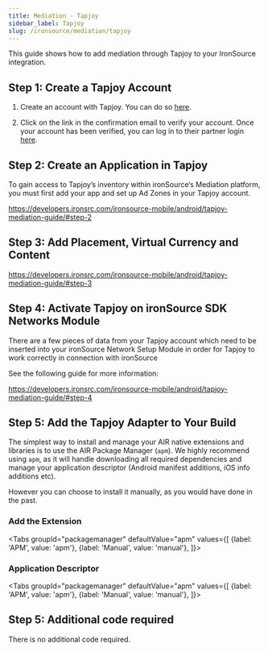 ```yaml
---
title: Mediation - Tapjoy
sidebar_label: Tapjoy
slug: /ironsource/mediation/tapjoy
---
```





This guide shows how to add mediation through Tapjoy to your IronSource integration.


## Step 1: Create a Tapjoy Account

1. Create an account with Tapjoy. You can do so [here](https://ltv.tapjoy.com/s/l#session/signup).

2. Click on the link in the confirmation email to verify your account. Once your account has been verified, you can log in to their partner login [here](https://ltv.tapjoy.com/s/l#session/login).




## Step 2: Create an Application in Tapjoy

To gain access to Tapjoy’s inventory within ironSource‘s Mediation platform, you must first add your app and set up Ad Zones in your Tapjoy account.

https://developers.ironsrc.com/ironsource-mobile/android/tapjoy-mediation-guide/#step-2



## Step 3: Add Placement, Virtual Currency and Content

https://developers.ironsrc.com/ironsource-mobile/android/tapjoy-mediation-guide/#step-3



## Step 4: Activate Tapjoy on ironSource SDK Networks Module

There are a few pieces of data from your Tapjoy account which need to be inserted into your ironSource Network Setup Module in order for Tapjoy to work correctly in connection with ironSource

See the following guide for more information:

https://developers.ironsrc.com/ironsource-mobile/android/tapjoy-mediation-guide/#step-4



## Step 5: Add the Tapjoy Adapter to Your Build


The simplest way to install and manage your AIR native extensions and libraries is to use the AIR Package Manager (`apm`). We highly recommend using `apm`, as it will handle downloading all required dependencies and manage your application descriptor (Android manifest additions, iOS info additions etc).

However you can choose to install it manually, as you would have done in the past. 

### Add the Extension

<Tabs
  groupId="packagemanager"
  defaultValue="apm"
  values={[
    {label: 'APM', value: 'apm'},
    {label: 'Manual', value: 'manual'},
  ]}>

  <TabItem value="apm" >
	<InstallAPM/>
  </TabItem>
  <TabItem value="manual" >
	<InstallManual/>
  </TabItem>
  
</Tabs>


### Application Descriptor

<Tabs
  groupId="packagemanager"
  defaultValue="apm"
  values={[
    {label: 'APM', value: 'apm'},
    {label: 'Manual', value: 'manual'},
  ]}>

  <TabItem value="apm" >
	<AppDescriptorAPM/>
  </TabItem>
  <TabItem value="manual" >
	<AppDescriptorManual/>
  </TabItem>
  
</Tabs>



## Step 5: Additional code required

There is no additional code required.

